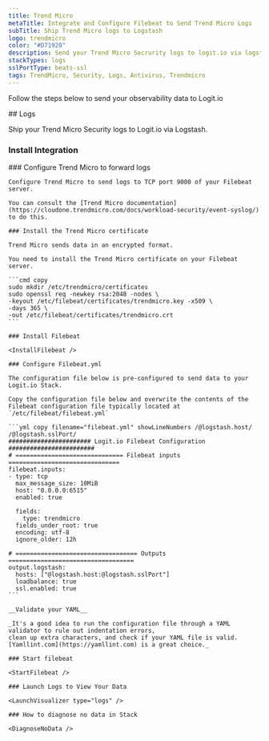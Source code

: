 ```yaml
---
title: Trend Micro
metaTitle: Integrate and Configure Filebeat to Send Trend Micro Logs
subTitle: Ship Trend Micro logs to Logstash
logo: trendmicro
color: "#D71920"
description: Send your Trend Micro Secrurity logs to logit.io via logstash using the instructions below and begin searching your data
stackTypes: logs
sslPortType: beats-ssl
tags: TrendMicro, Security, Logs, Antivirus, Trendmicro
---
```


Follow the steps below to send your observability data to Logit.io

<Steps>
  ## Logs

  Ship your Trend Micro Security logs to Logit.io via Logstash.
  
  ### Install Integration
  <InstallIntegration/>
    ### Configure Trend Micro to forward logs

    Configure Trend Micro to send logs to TCP port 9000 of your Filebeat server.

    You can consult the [Trend Micro documentation](https://cloudone.trendmicro.com/docs/workload-security/event-syslog/) to do this.

    ### Install the Trend Micro certificate

    Trend Micro sends data in an encrypted format. 

    You need to install the Trend Micro certificate on your Filebeat server.

    ```cmd copy
    sudo mkdir /etc/trendmicro/certificates
    sudo openssl req -newkey rsa:2048 -nodes \
    -keyout /etc/filebeat/certificates/trendmicro.key -x509 \
    -days 365 \
    -out /etc/filebeat/certificates/trendmicro.crt
    ```

    ### Install Filebeat

    <InstallFilebeat />
    
    ### Configure Filebeat.yml

    The configuration file below is pre-configured to send data to your Logit.io Stack.
        
    Copy the configuration file below and overwrite the contents of the Filebeat configuration file typically located at `/etc/filebeat/filebeat.yml`

    ```yml copy filename="filebeat.yml" showLineNumbers /@logstash.host/ /@logstash.sslPort/
    ####################### Logit.io Filebeat Configuration ########################
    # ============================== Filebeat inputs ===============================
    filebeat.inputs:
    - type: tcp
      max_message_size: 10MiB
      host: "0.0.0.0:6515"
      enabled: true

      fields:
        type: trendmicro
      fields_under_root: true
      encoding: utf-8
      ignore_older: 12h
    
    # ================================== Outputs ===================================
    output.logstash:
      hosts: ["@logstash.host:@logstash.sslPort"]
      loadbalance: true
      ssl.enabled: true
    ```

    __Validate your YAML__

    _It's a good idea to run the configuration file through a YAML validator to rule out indentation errors, 
    clean up extra characters, and check if your YAML file is valid. [Yamllint.com](https://yamllint.com) is a great choice._

    ### Start filebeat

    <StartFilebeat />

    ### Launch Logs to View Your Data

    <LaunchVisualizer type="logs" />

    ### How to diagnose no data in Stack

    <DiagnoseNoData />
</Steps>